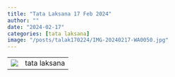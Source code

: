 ```yaml
---
title: "Tata Laksana 17 Feb 2024"
author: ""
date: "2024-02-17"
categories: [tata laksana]
image: "/posts/talak170224/IMG-20240217-WA0050.jpg"
---
```


|                              |              |
|------------------------------|--------------|
| ![](IMG-20240217-WA0050.jpg) | tata laksana |
